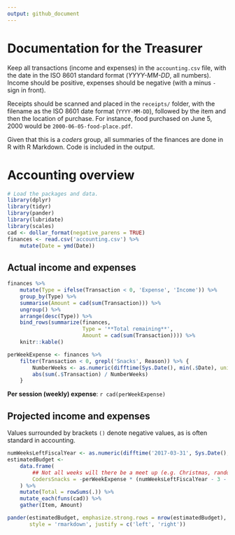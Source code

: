 ```yaml
---
output: github_document
---
```


# Documentation for the Treasurer

Keep all transactions (income and expenses) in the `accounting.csv` file, with
the date in the ISO 8601 standard format (*YYYY-MM-DD*, all numbers). Income
should be positive, expenses should be negative (with a minus `-` sign in front).

Receipts should be scanned and placed in the `receipts/` folder, with the
filename as the ISO 8601 date format (`YYYY-MM-DD`), followed by the item and
then the location of purchase. For instance, food purchased on June 5, 2000
would be `2000-06-05-food-place.pdf`.

Given that this is a *coders* group, all summaries of the finances are done in R
with R Markdown. Code is included in the output.

# Accounting overview

```r
# Load the packages and data.
library(dplyr)
library(tidyr)
library(pander)
library(lubridate)
library(scales)
cad <- dollar_format(negative_parens = TRUE)
finances <- read.csv('accounting.csv') %>% 
    mutate(Date = ymd(Date))
```

## Actual income and expenses

```r
finances %>%
    mutate(Type = ifelse(Transaction < 0, 'Expense', 'Income')) %>%
    group_by(Type) %>%
    summarise(Amount = cad(sum(Transaction))) %>%
    ungroup() %>%
    arrange(desc(Type)) %>%
    bind_rows(summarize(finances,
                        Type = '**Total remaining**',
                        Amount = cad(sum(Transaction)))) %>%
    knitr::kable()
```

```r
perWeekExpense <- finances %>% 
    filter(Transaction < 0, grepl('Snacks', Reason)) %>% {
        NumberWeeks <- as.numeric(difftime(Sys.Date(), min(.$Date), units = 'weeks'))
        abs(sum(.$Transaction) / NumberWeeks)
    }
```

**Per session (weekly) expense**: `r cad(perWeekExpense)`

## Projected income and expenses

Values surrounded by brackets `()` denote negative values, as is often standard
in accounting.

```r
numWeeksLeftFiscalYear <- as.numeric(difftime('2017-03-31', Sys.Date(), units = 'weeks'))
estimatedBudget <- 
    data.frame(
        ## Not all weeks will there be a meet up (e.g. Christmas, random weeks).
        CodersSnacks = -perWeekExpense * (numWeeksLeftFiscalYear - 3 - 2)
    ) %>%
    mutate(Total = rowSums(.)) %>%
    mutate_each(funs(cad)) %>% 
    gather(Item, Amount)

pander(estimatedBudget, emphasize.strong.rows = nrow(estimatedBudget), 
       style = 'rmarkdown', justify = c('left', 'right'))
```
